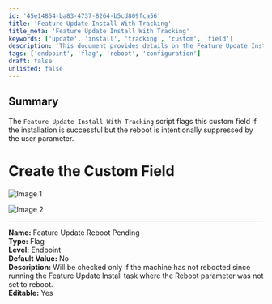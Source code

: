```yaml
---
id: '45e14854-ba83-4737-8264-b5cd809fca56'
title: 'Feature Update Install With Tracking'
title_meta: 'Feature Update Install With Tracking'
keywords: ['update', 'install', 'tracking', 'custom', 'field']
description: 'This document provides details on the Feature Update Install With Tracking script, which flags a custom field if the installation is successful but the reboot is intentionally suppressed by the user parameter. It includes instructions on creating the custom field necessary for tracking the installation status.'
tags: ['endpoint', 'flag', 'reboot', 'configuration']
draft: false
unlisted: false
---
```

## Summary

The `Feature Update Install With Tracking` script flags this custom field if the installation is successful but the reboot is intentionally suppressed by the user parameter.

# Create the Custom Field

![Image 1](../../../static/img/Feature-Update-Reboot-Pending/image_1.png)

![Image 2](../../../static/img/Feature-Update-Reboot-Pending/image_2.png)

---

**Name:** Feature Update Reboot Pending  
**Type:** Flag  
**Level:** Endpoint  
**Default Value:** No  
**Description:** Will be checked only if the machine has not rebooted since running the Feature Update Install task where the Reboot parameter was not set to reboot.  
**Editable:** Yes  












